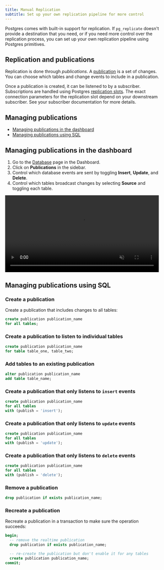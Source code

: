 ```yaml
---
title: Manual Replication
subtitle: Set up your own replication pipeline for more control
---
```


Postgres comes with built-in support for replication. If `pg_replicate` doesn't provide a destination that you need, or if you need more control over the replication process, you can set up your own replication pipeline using Postgres primitives.

## Replication and publications

Replication is done through _publications_. A [publication](https://www.postgresql.org/docs/current/logical-replication-publication.html) is a set of changes. You can choose which tables and change events to include in a publication.

Once a publication is created, it can be listened to by a subscriber. Subscriptions are handled using Postgres [replication slots](https://www.postgresql.org/docs/current/logical-replication-subscription.html). The exact connection parameters for the replication slot depend on your downstream subscriber. See your subscriber documentation for more details.

## Managing publications

- [Managing publications in the dashboard](#managing-publications-in-the-dashboard)
- [Managing publications using SQL](#managing-publications-using-sql)

## Managing publications in the dashboard

1. Go to the [Database](https://supabase.com/dashboard/project/_/database/tables) page in the Dashboard.
2. Click on **Publications** in the sidebar.
3. Control which database events are sent by toggling **Insert**, **Update**, and **Delete**.
4. Control which tables broadcast changes by selecting **Source** and toggling each table.

<video width="99%" muted playsInline controls={true}>
  <source
    src="https://xguihxuzqibwxjnimxev.supabase.co/storage/v1/object/public/videos/docs/api/api-realtime.mp4"
    type="video/mp4"
  />
</video>

## Managing publications using SQL

### Create a publication

Create a publication that includes changes to all tables:

```sql
create publication publication_name
for all tables;
```

### Create a publication to listen to individual tables

```sql
create publication publication_name
for table table_one, table_two;
```

### Add tables to an existing publication

```sql
alter publication publication_name
add table table_name;
```

### Create a publication that only listens to `insert` events

```sql
create publication publication_name
for all tables
with (publish = 'insert');
```

### Create a publication that only listens to `update` events

```sql
create publication publication_name
for all tables
with (publish = 'update');
```

### Create a publication that only listens to `delete` events

```sql
create publication publication_name
for all tables
with (publish = 'delete');
```

### Remove a publication

```sql
drop publication if exists publication_name;
```

### Recreate a publication

Recreate a publication in a transaction to make sure the operation succeeds:

```sql
begin;
  -- remove the realtime publication
  drop publication if exists publication_name;

  -- re-create the publication but don't enable it for any tables
  create publication publication_name;
commit;
```
